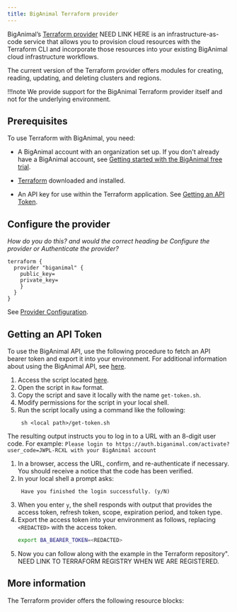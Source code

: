 ```yaml
---
title: BigAnimal Terraform provider
---
```


BigAnimal’s [Terraform provider](https://github.com/EnterpriseDB/terraform-provider-biganimal) NEED LINK HERE is an infrastructure-as-code service that allows you to provision cloud resources with the Terraform CLI and incorporate those resources into your existing BigAnimal cloud infrastructure workflows.  

The current version of the Terraform provider offers modules for creating, reading, updating, and deleting clusters and regions.

!!!note
   We provide support for the BigAnimal Terraform provider itself and not for the underlying environment. 

## Prerequisites
To use Terraform with BigAnimal, you need: 

- A BigAnimal account with an organization set up. If you don't already have a BigAnimal account, see [Getting started with the BigAnimal free trial](/biganimal/latest/).

- [Terraform](https://www.terraform.io/downloads) downloaded and installed.
- An API key for use within the Terraform application. See [Getting an API Token](getting-an-api-token).

## Configure the provider

*How do you do this? and would the correct heading be Configure the provider or Authenticate the provider?*

```
terraform {
  provider "biganimal" {
    public_key=
    private_key=
    }
  }
}
```

See [Provider Configuration](https://developer.hashicorp.com/terraform/language/providers/configuration).


## Getting an API Token

To use the BigAnimal API, use the following procedure to fetch an API bearer token and export it into your environment. For additional information about using the BigAnimal API, see [here](/biganimal/latest/reference/).

1. Access the script located [here](https://github.com/EnterpriseDB/cloud-utilities/blob/main/api/get-token.sh).
1. Open the script in `Raw` format.
1. Copy the script and save it locally with the name `get-token.sh`.
1. Modify permissions for the script in your local shell.
1. Run the script locally using a command like the following:
    ```
     sh <local path>/get-token.sh
    ```
  The resulting output instructs you to log in to a URL with an 8-digit user code. For example: 
    ```
     Please login to https://auth.biganimal.com/activate?user_code=JWPL-RCXL with your BigAnimal account
    ``` 
1. In a browser, access the URL, confirm, and re-authenticate if necessary. 
  You should receive a notice that the code has been verified.
1. In your local shell a prompt asks:
    ```
     Have you finished the login successfully. (y/N)
    ```
1. When you enter `y`, the shell responds with output that provides the access token, refresh token, scope, expiration period, and token type.
1. Export the access token into your environment as follows, replacing `<REDACTED>` with the access token.
    ```bash
    export BA_BEARER_TOKEN=<REDACTED>
    ```
1. Now you can follow along with the example in the Terraform repository". NEED LINK TO TERRAFORM REGISTRY WHEN WE ARE REGISTERED.

## More information
The Terraform provider offers the following resource blocks:
